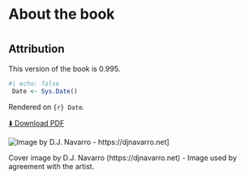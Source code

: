# About the book {.unnumbered #index}

#  {.unnumbered #index}

::: {.content-visible when-format=html}
# Attribution  {.unnumbered}

This version of the book is 0.995. 

```r
#| echo: false
 Date <- Sys.Date()
```

Rendered on `{r} Date`.  
::: 

::: {.content-visible when-format=html}
[⬇️ Download PDF](The-Lazy-Producer.pdf){.button .download-pdf target="_blank"}

![Image by D.J. Navarro - https://djnavarro.net](images/Album_Cover.png){fig-alt="Album cover for Mike K Smith's album \"The Lazy Producer\". The cover shows a generative art image created by Danielle Navarro which has two concentric circles white on indigo and black with many white slashes and whispers. The image has four quadrants. Near the centre are three V-shapes" fig-align="center"}]
:::

Cover image by D.J. Navarro (https://djnavarro.net) - Image used by agreement with the artist.
